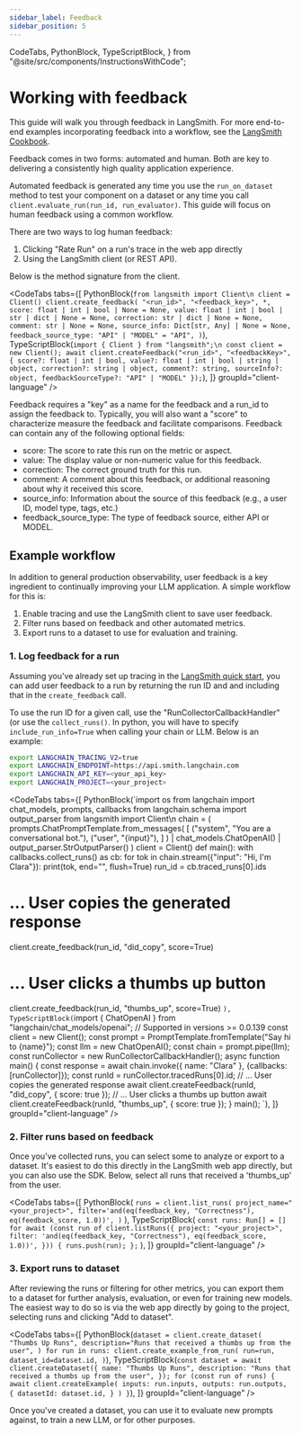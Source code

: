 ```yaml
---
sidebar_label: Feedback
sidebar_position: 5
---
```


  CodeTabs,
  PythonBlock,
  TypeScriptBlock,
} from "@site/src/components/InstructionsWithCode";

# Working with feedback

This guide will walk you through feedback in LangSmith. For more end-to-end examples incorporating feedback into a workflow, see the [LangSmith Cookbook](https://github.com/langchain-ai/langsmith-cookbook/tree/main/feedback-examples).

Feedback comes in two forms: automated and human. Both are key to delivering a consistently high quality application experience.

Automated feedback is generated any time you use the `run_on_dataset` method to test your component on a dataset or any time you call `client.evaluate_run(run_id, run_evaluator)`. This guide will focus on human feedback using a common workflow.

There are two ways to log human feedback:

1. Clicking "Rate Run" on a run's trace in the web app directly
2. Using the LangSmith client (or REST API).

Below is the method signature from the client.

<CodeTabs
  tabs={[
    PythonBlock(`from langsmith import Client\n
client = Client()
client.create_feedback(
    "<run_id>",
    "<feedback_key>",
    *,
    score: float | int | bool | None = None,
    value: float | int | bool | str | dict | None = None,
    correction: str | dict | None = None,
    comment: str | None = None,
    source_info: Dict[str, Any] | None = None,
    feedback_source_type: "API" | "MODEL" = "API",
)`),
    TypeScriptBlock(`import { Client } from "langsmith";\n
const client = new Client();
await client.createFeedback("<run_id>", "<feedbackKey>", {
  score?: float | int | bool,
  value?: float | int | bool | string | object,
  correction?: string | object,
  comment?: string,
  sourceInfo?: object,
  feedbackSourceType?: "API" | "MODEL"
});`),
  ]}
  groupId="client-language"
/>

Feedback requires a "key" as a name for the feedback and a run_id to assign the feedback to. Typically, you will also want a "score" to characterize measure the feedback and facilitate comparisons. Feedback can contain any of the following optional fields:

- score: The score to rate this run on the metric or aspect.
- value: The display value or non-numeric value for this feedback.
- correction: The correct ground truth for this run.
- comment: A comment about this feedback, or additional reasoning about why it received this score.
- source_info: Information about the source of this feedback (e.g., a user ID, model type, tags, etc.)
- feedback_source_type: The type of feedback source, either API or MODEL.

## Example workflow

In addition to general production observability, user feedback is a key ingredient to continually improving your LLM application. A simple workflow for this is:

1. Enable tracing and use the LangSmith client to save user feedback.
2. Filter runs based on feedback and other automated metrics.
3. Export runs to a dataset to use for evaluation and training.

### 1. Log feedback for a run

Assuming you've already set up tracing in the [LangSmith quick start](/#quick-start), you can add user feedback to a run by returning the run ID and and including that in the `create_feedback` call.

To use the run ID for a given call, use the "RunCollectorCallbackHandler" (or use the `collect_runs()`. In python, you will have to specify `include_run_info=True` when calling your chain or LLM. Below is an example:

```bash
export LANGCHAIN_TRACING_V2=true
export LANGCHAIN_ENDPOINT=https://api.smith.langchain.com
export LANGCHAIN_API_KEY=<your_api_key>
export LANGCHAIN_PROJECT=<your_project>
```

<CodeTabs
  tabs={[
    PythonBlock(`import os
from langchain import chat_models, prompts, callbacks
from langchain.schema import output_parser
from langsmith import Client\n
chain = (
  prompts.ChatPromptTemplate.from_messages(
    [
      ("system", "You are a conversational bot."),
      ("user", "{input}"),
    ]
  )
  | chat_models.ChatOpenAI()
  | output_parser.StrOutputParser()
) 
client = Client()
def main():
  with callbacks.collect_runs() as cb:
    for tok in chain.stream({"input": "Hi, I'm Clara"}):
      print(tok, end="", flush=True)
      run_id = cb.traced_runs[0].ids
  # ... User copies the generated response
  client.create_feedback(run_id, "did_copy", score=True)
  # ... User clicks a thumbs up button
  client.create_feedback(run_id, "thumbs_up", score=True)
`),
    TypeScriptBlock(`import { ChatOpenAI } from "langchain/chat_models/openai";
// Supported in versions >= 0.0.139
const client = new Client();
const prompt = PromptTemplate.fromTemplate("Say hi to {name}");
const llm = new ChatOpenAI();
const chain = prompt.pipe(llm);
const runCollector = new RunCollectorCallbackHandler();
async function main() {
    const response = await chain.invoke({ name: "Clara" }, {callbacks: [runCollector]});
    const runId = runCollector.tracedRuns[0].id;
    // ... User copies the generated response
    await client.createFeedback(runId, "did_copy", { score: true });
    // ... User clicks a thumbs up button
    await client.createFeedback(runId, "thumbs_up", { score: true });
}
main();
`),
  ]}
  groupId="client-language"
/>

### 2. Filter runs based on feedback

Once you've collected runs, you can select some to analyze or export to a dataset. It's easiest to do this directly
in the LangSmith web app directly, but you can also use the SDK. Below, select all runs that
received a 'thumbs_up' from the user.

<CodeTabs
  tabs={[
    PythonBlock(
      `runs = client.list_runs(
    project_name="<your_project>",
    filter='and(eq(feedback_key, "Correctness"), eq(feedback_score, 1.0))',
)`
    ),
    TypeScriptBlock(
      `const runs: Run[] = []
for await (const run of client.listRuns({
  project: "<your_project>",
  filter: 'and(eq(feedback_key, "Correctness"), eq(feedback_score, 1.0))',
})) {
  runs.push(run);
};`
    ),
  ]}
  groupId="client-language"
/>

### 3. Export runs to dataset

After reviewing the runs or filtering for other metrics, you can export them to a dataset for further analysis, evaluation, or even for training new models. The easiest way to do so is via the web app directly by going to the project, selecting runs and clicking "Add to dataset".

<CodeTabs
  tabs={[
    PythonBlock(`dataset = client.create_dataset(
  "Thumbs Up Runs",
  description="Runs that received a thumbs up from the user",
)
for run in runs:
    client.create_example_from_run(
      run=run,
      dataset_id=dataset.id,
    )`),
    TypeScriptBlock(`const dataset = await client.createDataset({
    name: "Thumbs Up Runs",
    description: "Runs that received a thumbs up from the user",
  });
  for (const run of runs) {
    await client.createExample(
      inputs: run.inputs,
      outputs: run.outputs,
      {
        datasetId: dataset.id,
      }
    )
  }`),
  ]}
  groupId="client-language"
/>

Once you've created a dataset, you can use it to evaluate new prompts against, to train a new LLM, or for other purposes.
